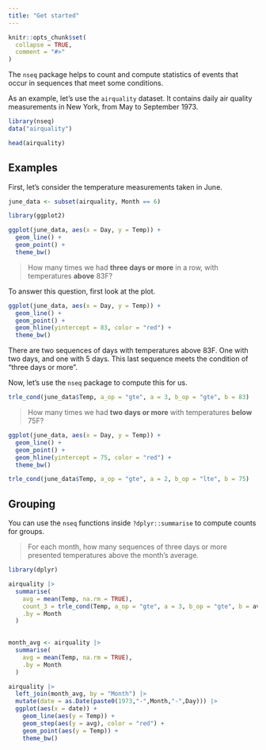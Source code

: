 ```yaml
---
title: "Get started"
---
```


```r
knitr::opts_chunk$set(
  collapse = TRUE,
  comment = "#>"
)
```

The `nseq` package helps to count and compute statistics of events that occur in sequences that meet some conditions.

As an example, let's use the `airquality` dataset. It contains daily air quality measurements in New York, from May to September 1973.

```r
library(nseq)
data("airquality")

head(airquality)
```

## Examples

First, let's consider the temperature measurements taken in June.

```r
june_data <- subset(airquality, Month == 6)
```

```r
library(ggplot2)

ggplot(june_data, aes(x = Day, y = Temp)) +
  geom_line() +
  geom_point() +
  theme_bw()
```

> How many times we had **three days or more** in a row, with temperatures **above** 83F?

To answer this question, first look at the plot.

```r
ggplot(june_data, aes(x = Day, y = Temp)) +
  geom_line() +
  geom_point() +
  geom_hline(yintercept = 83, color = "red") +
  theme_bw()
```

There are two sequences of days with temperatures above 83F. One with two days, and one with 5 days. This last sequence meets the condition of "three days or more".

Now, let's use the `nseq` package to compute this for us.

```r
trle_cond(june_data$Temp, a_op = "gte", a = 3, b_op = "gte", b = 83)
```

> How many times we had **two days or more** with temperatures **below** 75F?

```r
ggplot(june_data, aes(x = Day, y = Temp)) +
  geom_line() +
  geom_point() +
  geom_hline(yintercept = 75, color = "red") +
  theme_bw()
```

```r
trle_cond(june_data$Temp, a_op = "gte", a = 2, b_op = "lte", b = 75)
```

## Grouping

You can use the `nseq` functions inside `?dplyr::summarise` to compute counts for groups.

> For each month, how many sequences of three days or more presented temperatures above the month's average.

```r
library(dplyr)

airquality |>
  summarise(
    avg = mean(Temp, na.rm = TRUE),
    count_3 = trle_cond(Temp, a_op = "gte", a = 3, b_op = "gte", b = avg), 
    .by = Month
  )
  
```

```r
month_avg <- airquality |>
  summarise(
    avg = mean(Temp, na.rm = TRUE),
    .by = Month
  )

airquality |>
  left_join(month_avg, by = "Month") |>
  mutate(date = as.Date(paste0(1973,"-",Month,"-",Day))) |> 
  ggplot(aes(x = date)) +
    geom_line(aes(y = Temp)) +
    geom_step(aes(y = avg), color = "red") +
    geom_point(aes(y = Temp)) +
    theme_bw()
```
